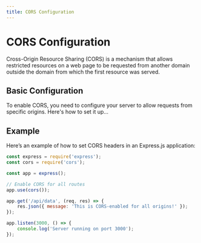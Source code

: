 ```yaml
---
title: CORS Configuration
---
```


# CORS Configuration

Cross-Origin Resource Sharing (CORS) is a mechanism that allows restricted resources on a web page to be requested from another domain outside the domain from which the first resource was served.

## Basic Configuration

To enable CORS, you need to configure your server to allow requests from specific origins. Here's how to set it up...

## Example

Here’s an example of how to set CORS headers in an Express.js application:

```javascript
const express = require('express');
const cors = require('cors');

const app = express();

// Enable CORS for all routes
app.use(cors());

app.get('/api/data', (req, res) => {
    res.json({ message: 'This is CORS-enabled for all origins!' });
});

app.listen(3000, () => {
    console.log('Server running on port 3000');
});
